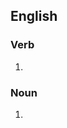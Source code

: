 ==English==

===Verb===
{{head|en|verb form}}

# {{en-third-person singular of|electroplate}}

===Noun===
{{head|en|noun form}}
# {{plural of|en|electroplate}}